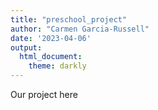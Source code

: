 ```yaml
---
title: "preschool_project"
author: "Carmen Garcia-Russell"
date: '2023-04-06'
output:
  html_document:
    theme: darkly
---
```


Our project here